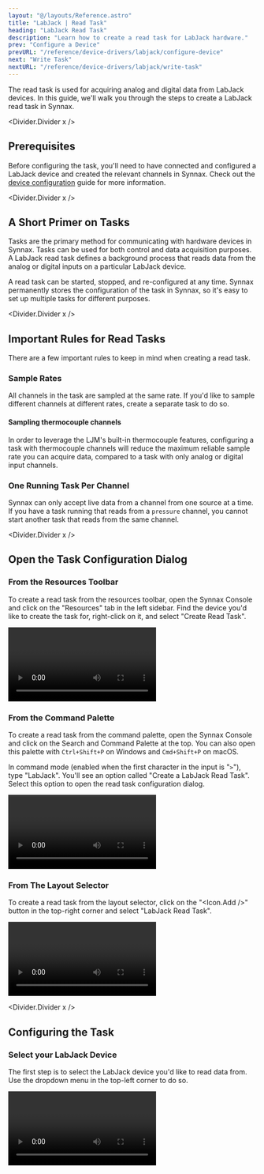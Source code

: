 ```yaml
---
layout: "@/layouts/Reference.astro"
title: "LabJack | Read Task"
heading: "LabJack Read Task"
description: "Learn how to create a read task for LabJack hardware."
prev: "Configure a Device"
prevURL: "/reference/device-drivers/labjack/configure-device"
next: "Write Task"
nextURL: "/reference/device-drivers/labjack/write-task"
---
```




The read task is used for acquiring analog and digital data from LabJack devices. In
this guide, we'll walk you through the steps to create a LabJack read task in Synnax.

<Divider.Divider x />

## Prerequisites

Before configuring the task, you'll need to have connected and configured a LabJack
device and created the relevant channels in Synnax. Check out the
[device configuration](/reference/device-drivers/labjack/configure-device) guide for
more information.

<Divider.Divider x />

## A Short Primer on Tasks

Tasks are the primary method for communicating with hardware devices in Synnax. Tasks
can be used for both control and data acquisition purposes. A LabJack read task defines
a background process that reads data from the analog or digital inputs on a particular
LabJack device.

A read task can be started, stopped, and re-configured at any time. Synnax permanently
stores the configuration of the task in Synnax, so it's easy to set up multiple tasks
for different purposes.

<Divider.Divider x />

## Important Rules for Read Tasks

There are a few important rules to keep in mind when creating a read task.

### Sample Rates

All channels in the task are sampled at the same rate. If you'd like to sample different
channels at different rates, create a separate task to do so.

#### Sampling thermocouple channels

In order to leverage the LJM's built-in thermocouple features, configuring a task with
thermocouple channels will reduce the maximum reliable sample rate you can acquire data,
compared to a task with only analog or digital input channels.

### One Running Task Per Channel

Synnax can only accept live data from a channel from one source at a time. If you have a
task running that reads from a `pressure` channel, you cannot start another task that
reads from the same channel.

<Divider.Divider x />

## Open the Task Configuration Dialog

### From the Resources Toolbar

To create a read task from the resources toolbar, open the Synnax Console and click on
the "Resources" tab in the left sidebar. Find the device you'd like to create the task
for, right-click on it, and select "Create Read Task".

<Video
  client:only="react"
  id="device-drivers/labjack/read-task/device-create-read-task"
/>

### From the Command Palette

To create a read task from the command palette, open the Synnax Console and click on the
Search and Command Palette at the top. You can also open this palette with
`Ctrl+Shift+P` on Windows and `Cmd+Shift+P` on macOS.

In command mode (enabled when the first character in the input is "`>`"), type
"LabJack". You'll see an option called "Create a LabJack Read Task". Select this option
to open the read task configuration dialog.

<Video
  client:only="react"
  id="device-drivers/labjack/read-task/palette-create-read-task"
/>

### From The Layout Selector

To create a read task from the layout selector, click on the "<Icon.Add />" button in
the top-right corner and select "LabJack Read Task".

<Video
  client:only="react"
  id="device-drivers/labjack/read-task/layout-create-read-task"
/>

<Divider.Divider x />

## Configuring the Task

### <StepText level="h3" step={1}>Select your LabJack Device</StepText>

The first step is to select the LabJack device you'd like to read data from. Use the
dropdown menu in the top-left corner to do so.

<Video client:only="react" id="device-drivers/labjack/read-task/select-device" />

### <StepText level="h3" step={2}>Add Channels to the Task</StepText>

Next, you'll need to add channels to read data from. Click on the Add (<Icon.Add />)
button in the channels section. Then, click on the new channel in the list to configure
it.

<Video client:only="react" id="device-drivers/labjack/read-task/add-channels" />

### <StepText level="h3" step={3}>Configure Timing</StepText>

There are two parameters to control the timing of the task: the **sample rate** and the
**stream rate**. The sample rate defines how many samples per second the task will read
from the device. The stream rate defines how often the task will stream data into
Synnax.

For example, if you set the sample rate to 10 Hz and the stream rate to 1 Hz, Synnax
will read a batch of 10 samples every second, and then forward the entire batch to the
Synnax database.

For very low rate tasks (&lt; 50Hz), we recommend setting the stream rate to the same
value as the sample rate. For higher rate tasks, lowering the stream rate can
significantly improve performance. It's best to keep the stream rate below 50Hz unless
you need to quickly process incoming data in real-time.

<div style={{ display: "flex", justifyContent: "center" }}>
  <Image
    client:only="react"
    id="device-drivers/ni/analog-read-task/analog-read-task-timing"
    style={{ width: "50%", minWidth: 200 }}
  />
</div>

### <StepText level="h3" step={4}>Enable / Disable Data Saving</StepText>

Data saving defines whether acquired data will be permanently stored in Synnax. When
enabled, Synnax will both stream and store data. When disabled, Synnax will only stream
data for real-time visualization, control, and processing. Historical data will not be
available for review.

We recommend turning data saving off when you're testing a new task or running
operations where historical data saving is not important.

<Divider.Divider x />

## Start the Task

Once you'd added all of the channels you need and have configured the task timing, hit
the "Configure" button. If there are no errors, Synnax will acknowledge the configured
task and enable the Play (<Icon.Play />) button in the dialog. Click this button to
start the task.

<Video client:only="react" id="device-drivers/labjack/read-task/start-task" />

<Note.Note variant="info">
  Starting and stopping a task does not re-apply the task configuration. If you've made
  changes to the configuration, you'll need to re-configure the task by hitting the "
  Configure" button.
</Note.Note>
